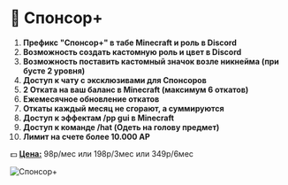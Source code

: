 # 🌟 Спонсор+

1. **Префикс "Спонсор+" в табе Minecraft и роль в Discord**
2. **Возможность создать кастомную роль и цвет в Discord**
3. **Возможность поставить кастомный значок возле никнейма (при бусте 2 уровня)**
4. **Доступ к чату с эксклюзивами для Спонсоров**
5. **2 Отката на ваш баланс в Minecraft (максимум 6 откатов)**
6. **Ежемесячное обновление откатов**
7. **Откаты каждый месяц не сгорают, а суммируются**
8. **Доступ к эффектам /pp gui в Minecraft**
9. **Доступ к команде /hat (Одеть на голову предмет)**
10. **Лимит на счете более 10.000 АР**

💵 <ins>**Цена:**</ins> 98р/мес или 198р/3мес или 349р/6мес

![Спонсор+](/assets/donations/sponsor.webp)
